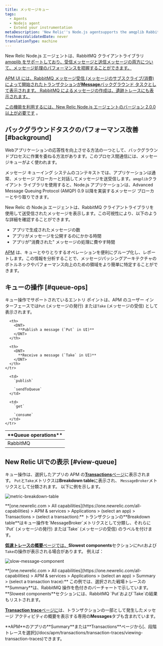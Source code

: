 ```yaml
---
title: メッセージキュー
tags:
  - Agents
  - Nodejs agent
  - Extend your instrumentation
metaDescription: 'New Relic''s Node.js agentsupports the amqplib RabbitMQ client library, giving you insight into the performance of your message processing.'
freshnessValidatedDate: never
translationType: machine
---
```




New Relic Node.js エージェントは、RabbitMQ クライアントライブラリ [amqplib をサポートしており、受信メッセージと送信メッセージの両方について、メッセージ処理のパフォーマンスを把握することができます。](https://www.npmjs.com/package/amqplib)

[APM UI には、RabbitMQ メッセージ受信 (メッセージのサブスクライブ/消費) によって開始されたトランザクションが<DNT>**Message**</DNT>バックグラウンド タスクとして表示されます。 RabbitMQ によるメッセージの作成は、遺跡トレースにも表示されます。](https://www.npmjs.com/package/amqplib)

[この機能を利用するには、New Relic ](https://www.npmjs.com/package/amqplib)[Node.js エージェントのバージョン 2.0.0 以上が必要です](/docs/release-notes/agent-release-notes/nodejs-release-notes) 。

## バックグラウンドタスクのパフォーマンス改善 [#background]

Webアプリケーションの応答性を向上させる方法の一つとして、バックグラウンドプロセスに作業を委ねる方法があります。このプロセス間通信には、メッセージキューがよく使われます。

メッセージ キューイング システムのコンテキストでは、アプリケーションは通常、メッセージ ブローカーと対話してメッセージを送受信します。`amqplib`クライアント ライブラリを使用すると、Node.js アプリケーションは、Advanced Message Queuing Protocol (AMQP) 0.9 以降を実装するメッセージ ブローカーとやり取りできます。

New Relic の Node.js エージェントは、RabbitMQ クライアントライブラリを使用して送受信されたメッセージを表示します。この可視性により、以下のような詳細を確認することができます。

* アプリで生成されたメッセージの数
* アプリがメッセージを公開するのにかかる時間
* アプリが"消費された" メッセージの処理に費やす時間

[APM](#view-queue) は、キューとやりとりするオペレーションを便利にグループ化し、レポートします。この情報を分析することで、メッセージパッシングアーキテクチャのボトルネックやパフォーマンス向上のための領域をより簡単に特定することができます。

## キューの操作 [#queue-ops]

キュー操作でサポートされているエントリ ポイントは、APM のユーザー インターフェースでは`Put` (メッセージの発行) または`Take` (メッセージの受信) として表示されます。

<table>
  <thead>
    <tr>
      <th width={200}>
        <DNT>
          **Queue operations**
        </DNT>
      </th>

      <th>
        <DNT>
          **Publish a message (`Put` in UI)**
        </DNT>
      </th>

      <th>
        <DNT>
          **Receive a message (`Take` in UI)**
        </DNT>
      </th>
    </tr>
  </thead>

  <tbody>
    <tr>
      <td>
        RabbitMQ
      </td>

      <td>
        `publish`

        `sendToQueue`
      </td>

      <td>
        `get`

        `consume`
      </td>
    </tr>
  </tbody>
</table>

## New Relic UIでの表示 [#view-queue]

キュー操作は、選択したアプリの APM の[<DNT>**Transactions**</DNT>ページ](/docs/apm/applications-menu/monitoring/transactions-dashboard)に表示されます。 `Put`と`Take`メトリクスは<DNT>**Breakdown table**</DNT>に表示され、 `MessageBroker`メトリクスとして分類されます。 以下に例を示します。

<img
  title="metric-breakdown-table"
  alt="metric-breakdown-table"
  src={apmMessagingBreakdownTable}
/>

<figcaption>
  <DNT>**[one.newrelic.com > All capabilities](https://one.newrelic.com/all-capabilities) > APM & services > Applications > (select an app) > Transactions > (select a transaction):**</DNT> トランザクションの<DNT>**Breakdown table**</DNT>はキュー操作を`MessageBroker`メトリクスとして分類し、それらに`Put` (メッセージの発行) または`Take` (メッセージの受信) のラベルを付けます。
</figcaption>

[**低速トレースの概要**ページでは、](/docs/apm/transactions/transaction-traces/transaction-traces-trace-details-page)**Slowest components**セクションに`Put`および`Take`の操作が表示される場合があります。 例えば：

<img
  title="slow-message-component"
  alt="slow-message-component"
  src={apmTrxSlowestComponents}
/>

<figcaption>
  <DNT>**[one.newrelic.com > All capabilities](https://one.newrelic.com/all-capabilities) > APM & services > Applications > (select an app) > Summary > (select a transaction trace):**</DNT> この例では、選択された戦場トレースの<DNT>**Summary**</DNT>は、RabbitMQ 操作を色付きのバーチャートで示しています。 <DNT>**Slowest components**</DNT>セクションには、RabbitMQ `Put`および`Take`の結果もリストされます。
</figcaption>

[<DNT>**Transaction trace**</DNT>ページに](/docs/apm/transactions/transaction-traces/transaction-traces)は、トランザクションの一部として発生したメッセージ アクティビティの概要を表示する専用の<DNT>**Messages**</DNT>タブも含まれています。

<Callout variant="tip">
  <DNT>**APM**</DNT>のアプリの<DNT>**Summary**</DNT>または<DNT>**Transactions**</DNT>ページから[、段階トレースを選択](/docs/apm/transactions/transaction-traces/viewing-transaction-traces)できます。
</Callout>